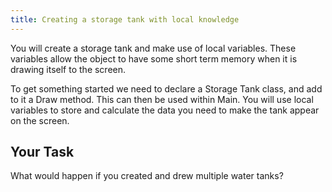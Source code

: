 ```yaml
---
title: Creating a storage tank with local knowledge
---
```


You will create a storage tank and make use of local variables. These variables allow the object to have some short term memory when it is drawing itself to the screen. 

To get something started we need to declare a Storage Tank class, and add to it a Draw method. This can then be used within Main. You will use local variables to store and calculate the data you need to make the tank appear on the screen. 

## Your Task

What would happen if you created and drew multiple water tanks? 
